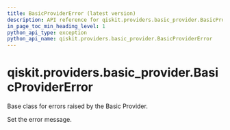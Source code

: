 ```yaml
---
title: BasicProviderError (latest version)
description: API reference for qiskit.providers.basic_provider.BasicProviderError in the latest version of qiskit
in_page_toc_min_heading_level: 1
python_api_type: exception
python_api_name: qiskit.providers.basic_provider.BasicProviderError
---
```


<span id="qiskit-providers-basic-provider-basicprovidererror" />

# qiskit.providers.basic\_provider.BasicProviderError

<Class id="qiskit.providers.basic_provider.BasicProviderError" isDedicatedPage={true} github="https://github.com/Qiskit/qiskit/tree/stable/1.3/qiskit/providers/basic_provider/exceptions.py#L20-L30" signature="qiskit.providers.basic_provider.BasicProviderError(*message)" modifiers="exception">
  Base class for errors raised by the Basic Provider.

  Set the error message.
</Class>

